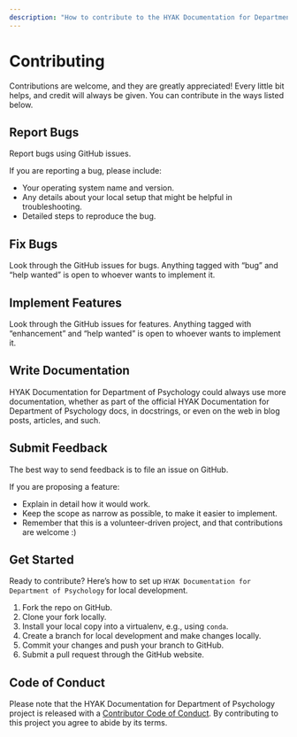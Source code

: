 ```yaml
---
description: "How to contribute to the HYAK Documentation for Department of Psychology project."
---
```

# Contributing

Contributions are welcome, and they are greatly appreciated! Every little bit
helps, and credit will always be given. You can contribute in the ways listed below.

## Report Bugs

Report bugs using GitHub issues.

If you are reporting a bug, please include:

* Your operating system name and version.
* Any details about your local setup that might be helpful in troubleshooting.
* Detailed steps to reproduce the bug.

## Fix Bugs

Look through the GitHub issues for bugs. Anything tagged with "bug" and "help
wanted" is open to whoever wants to implement it.

## Implement Features

Look through the GitHub issues for features. Anything tagged with "enhancement"
and "help wanted" is open to whoever wants to implement it.

## Write Documentation

HYAK Documentation for Department of Psychology could always use more documentation, whether as part of the
official HYAK Documentation for Department of Psychology docs, in docstrings, or even on the web in blog posts,
articles, and such.

## Submit Feedback

The best way to send feedback is to file an issue on GitHub.

If you are proposing a feature:

* Explain in detail how it would work.
* Keep the scope as narrow as possible, to make it easier to implement.
* Remember that this is a volunteer-driven project, and that contributions
  are welcome :)

## Get Started

Ready to contribute? Here's how to set up `HYAK Documentation for Department of Psychology` for local development.

1. Fork the repo on GitHub.
2. Clone your fork locally.
3. Install your local copy into a virtualenv, e.g., using `conda`.
4. Create a branch for local development and make changes locally.
5. Commit your changes and push your branch to GitHub.
6. Submit a pull request through the GitHub website.

## Code of Conduct

Please note that the HYAK Documentation for Department of Psychology project is released with a [Contributor Code of Conduct](CONDUCT.md). By contributing to this project you agree to abide by its terms.
